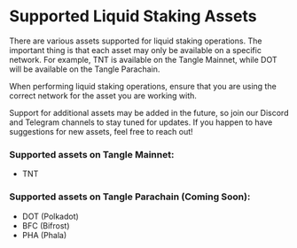 # Supported Liquid Staking Assets

There are various assets supported for liquid staking operations. The important thing is that each asset may only be available on a specific network. For example, TNT is available on the Tangle Mainnet, while DOT will be available on the Tangle Parachain.

When performing liquid staking operations, ensure that you are using the correct network for the asset you are working with.

Support for additional assets may be added in the future, so join our Discord and Telegram channels to stay tuned for updates. If you happen to have suggestions for new assets, feel free to reach out!

### Supported assets on Tangle Mainnet:

- TNT

### Supported assets on Tangle Parachain (Coming Soon):

- DOT (Polkadot)
- BFC (Bifrost)
- PHA (Phala)
